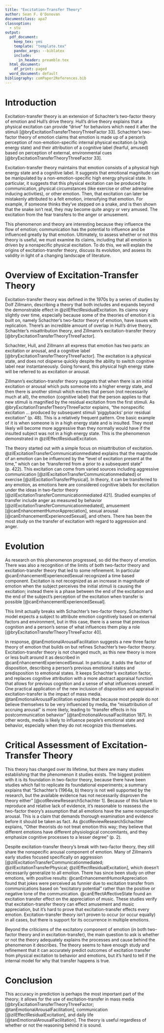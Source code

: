 ```yaml
---
title: "Excitation-Transfer Theory"
author: Sean F. O'Donovan
documentclass: apa7
classoption:
  - stu
output:
  pdf_document:
    keep_tex: yes
    template: "template.tex"
    pandoc_args: --biblatex
    include:
      in_header: preamble.tex
  html_document:
    df_print: paged
  word_document: default
bibliography: comPaper2References.bib
---
```



# Introduction

Excitation-transfer theory is an extension of Schachter's two-factor theory of emotion and Hull's drive theory. Hull's drive theory explains that a physical excitation can provide "drive" for behaviors which need it after the stimuli [@bryExcitationTransferTheoryThreeFactor 33]. Schachter's two-factor theory of emotion claims that emotion is made up of a person's perception of non-emotion-specific internal physical excitation (a high energy state) and their attribution of a cognitive label (fearful, amused) based on perception of external, environmental cues [@bryExcitationTransferTheoryThreeFactor 33].

Excitation-transfer theory maintains that emotion consists of a physical high energy state and a cognitive label. It suggests that emotional magnitude can be manipulated by a non-emotion-specific high energy physical state. In particular, it suggests that this physical excitation can be produced by communication, physical circumstances (like exercise or other adrenaline inducing activities), or other emotion. Then, that excitation can later be mistakenly attributed to a felt emotion, intensifying that emotion. For example, if someone thinks they've stepped on a snake, and is then shown that the snake isn't real, they may become quite angry or very amused. The excitation from the fear transfers to the anger or amusement.

This phenomenon and theory are interesting because they influence the flow of emotion; communication has the potential to influence and be influenced greatly by that emotion. Ultimately, to assess whether or not this theory is useful, we must examine its claims, including that all emotion is driven by a nonspecific physical excitation. To do this, we will explain the origins of excitation-transfer theory, discuss its evolution, and assess its validity in light of a changing landscape of literature.

# Overview of Excitation-Transfer Theory

Excitation-transfer theory was defined in the 1970s by a series of studies by Dolf Zillmann, describing a theory that both includes and expands beyond the demonstrable effect in @zilEffectResidualExcitation. Its claims vary slightly over time, especially because some of the theories of emotion it is built on, namely Schachter's two-factor theory of emotion, have issues with replication. There's an incredible amount of overlap in Hull's drive theory, Schachter's misattribution theory, and Zillmann's excitation-transfer theory [@bryExcitationTransferTheoryThreeFactor].

Schachter, Hull, and Zillmann all express that emotion has two parts: an excitation or arousal, and a cognitive label [@bryExcitationTransferTheoryThreeFactor]. The excitation is a physical state, and does not disperse quickly despite the ability to switch cognitive label near
instantaneously. Going forward, this physical high energy state will be referred to as excitation or arousal.

Zillmann's excitation-transfer theory suggests that when there is an initial excitation or arousal which puts someone into a higher energy state, and then there is another stimuli which
excites that person (not necessarily much at all), the emotion (cognitive label) that the person applies to that new stimuli is magnified by the residual excitation from the first stimuli.
As @bryExcitationTransferTheoryThreeFactor explains, "the nonspecific excitation ... produced
by subsequent stimuli 'piggybacks' prior residual excitation" (p. 48). This is a relatively frequent pattern. One basic example of it is when someone is in a high energy state and is insulted. They most likely will become more aggressive than they normally would have if the insulted subject was not in a high energy state. This is the phenomenon demonstrated in @zilEffectResidualExcitation.

The theory started out with a simple focus on misattribution of excitation. @zilExcitationTransferCommunicationmediated explains that the magnitude of an emotion can be influenced by the "level of excitation present at the time," which can be "transferred from a prior to a subsequent state" (p. 422). This excitation can come from varied sources including aggressive communication [@zilExcitationTransferCommunicationmediated] or exercise [@zilExcitationTransferPhysical]. In theory, it can be transferred to any emotion, as emotions here are considered cognitive labels for excitation under the ideas in two-factor theory [@zilExcitationTransferCommunicationmediated 421]. Studied examples of transfer include anger as measured by behavior [@zilExcitationTransferCommunicationmediated], amusement [@canEnhancementHumorAppreciation], sexual arousal [@canEnhancementExperiencedSexual], and others. There has been the most study on the transfer of excitation with regard to aggression and anger.

# Evolution

As research on this phenomenon progressed, so did the theory of emotion. There was also a recognition of the limits of both two-factor theory and excitation-transfer theory that led to some refinement. In particular @canEnhancementExperiencedSexual recognized a time based component. Excitation is not recognized as an increase in magnitude of emotion when the subject perceives the initial stimuli is causing the excitation; instead there is a phase between the end of the excitation and the end of the subject's perception of the excitation when transfer is possible [@canEnhancementExperiencedSexual].

This limit actually breaks with Schachter's two-factor theory. Schachter's model expects a subject to attribute emotion cognitively based on external factors and environment, but in this case, there is a sense that previous cognition and a person's sense of what influences them play a role [@bryExcitationTransferTheoryThreeFactor 40].

In response, @tanEmotionalArousalFacilitation suggests a new three factor theory of emotion that builds on but refines Schachter's two-factor theory. Excitation-transfer theory is not changed much, as this new theory is more or less built around it as described in @canEnhancementExperiencedSexual. In particular, it adds the factor of disposition, describing a person's previous emotional states and predisposition to emotional states. It keeps Schachter's excitation factor, and replaces cognitive attribution with a more abstract appraisal function that allows for previous cognition and a sense of what influences oneself. One practical application of the new inclusion of disposition and appraisal in excitation-transfer is the impact of mass media. @tanEmotionalArousalFacilitation explains that because most people do not believe themselves to be very influenced by media, the "misattribution of accruing arousal" is more likely, leading to "transfer effects in his postcommunication behavior" [@tanEmotionalArousalFacilitation 187]. In other words, media is likely to influence people's emotional state and behavior, especially when they do not recognize this themselves.

# Critical Assessment of Excitation-Transfer Theory

This theory has changed over its lifetime, but there are many studies establishing that the phenomenon it studies exists. The biggest problem with it is its foundation in two-factor theory, because there have been studies which fail to replicate its foundational experiments; a summary explains that "Schachter's (1964a, b) theory is not well supported by the research, but the available evidence has not necessarily disproven the theory either" [@cotReviewResearchSchachter 1]. Because of this failure to reproduce and relative lack of evidence, it's reasonable to reassess the two-factor theory's assumption that all emotions have the same nonspecific arousal. This is a claim that demands thorough examination and evidence before it should be taken as fact. As @cotReviewResearchSchachter explains, "Other theorists do not treat emotion this way; they believe that different emotions have
different physiological concomitants, and they emphasize cognitive processes to a lesser degree" (p. 2).

Despite excitation-transfer theory's break with two-factor theory, they still share the nonspecific arousal component of emotion. Many of Zillmann's early studies focused specifically on aggression [@zilExcitationTransferCommunicationmediated; @zilExcitationTransferPhysical; @zilEffectResidualExcitation], which doesn't necessarily generalize to all emotion. There has since been study on other emotions, with positive results: @canEnhancementHumorAppreciation found that jokes were perceived as funnier due to excitation transfer from communications based on "excitatory potential" rather than the positive or negative tone of the communication. @canEffectAffectiveState found an excitation transfer effect on the appreciation of music. These studies verify that excitation-transfer theory can effect amusement and music appreciation, but it's hard to prove that excitation-transfer effects every emotion. Excitation-transfer theory isn't proven to occur (or occur equally) in all cases, but there is support for its occurrence in multiple emotions.

Beyond the criticisms of the excitatory component of emotion (in both two-factor theory and in excitation-transfer), the main question to ask is whether or not the theory adequately explains the processes and cause behind the phenomenon it describes. The theory seems to have enough study and refinement that it can accurately predict outcomes of excitation transfer from physical excitation to behavior and emotions, but it's hard to tell if the internal model for why that transfer happens is true.

# Conclusion

This accuracy in prediction is perhaps the most important part of the theory; it allows for the use of excitation-transfer in mass media [@bryExcitationTransferTheoryThreeFactor; @tanEmotionalArousalFacilitation], communication [@zilEffectResidualExcitation], and daily life [@tanEmotionalArousalFacilitation]. The theory is useful regardless of whether or not the reasoning behind it is sound.




<!-- However, excitation-transfer theory has changed and been refined over the years. Here's a timeline, starting with Hull and Schachter. -->

<!--| Year | Author(s) | Theory | Detail |
|--- | --- | --- | ---|
| 1943 | Hull, Drive theory | |
| 1952 | Hull | Drive Theory | Explains that arousal can provide 'drive' behaviors which need it after the stimuli. |
| 1962 | Schachter & Singer|  | refutes existing emotion models
| 1964 | Schachter |  Two Factor Theory |  Proposes 2 factor model of emotion, composed of arousal (physical energization) and cognitive attribution. |
| 1968 | Zillmann |  establishes Excitation-Transfer Theory | Writes "A theory of excitation-transfer," an *unpublished* manuscript. |
| 1971 | Zillmann | uses Excitation-Transfer Theory | Explains the theory that the magnitude of an emotion can be be influenced by the "level of excitation present at the time," which can be "transferred from a prior to a subsequent state" [@zilExcitationTransferCommunicationmediated 422]. Oddly, this theory doesn't really line up with the experiment conducted. In particular, the experiment examines the excitation from communication (films) being transferred to aggressive behavior later on (the choice to shock a participant) [@zilExcitationTransferCommunicationmediated 423 431]. There is a notable difference between the idea that previous excitation can change the magnitude of felt emotion and the idea that previous excitation can change the aggressiveness of behavior.  |
| 1972 | Zillmann, Katcher, & Milavsk | uses Excitation-Transfer Theory | Demonstrated by experiment that after an aggressive communication towards a subject, aggressive behavior by the subject could be increased in magnitude by increasing the physical "arousal" (excitation, energy level) of the subject after the provocation and before the aggressive behavior [@zilExcitationTransferPhysical]. |
| 1974 | Zillmann | uses Excitation-Transfer Theory | Demonstrates the same thing as 1972, that physical arousal can change the magnitude of the aggressive behavior. |
| 1975 | Cantor, Zillmann, and Bryant| Excitation-Transfer and Two-Factor | limits scope of Excitation-Transfer Theory, critiques Two-Factor Theory.|
| 1979 | Marshall and Zimbardo | doesn't support Two-Factor Theory | Failed to replicate key study by Schachter that supported Two-Factor Theory. |
| 1979 | Maslach | doesn't support Two-Factor Theory |  Failed to replicate key study by Schachter that supported Two-Factor Theory. | -->
